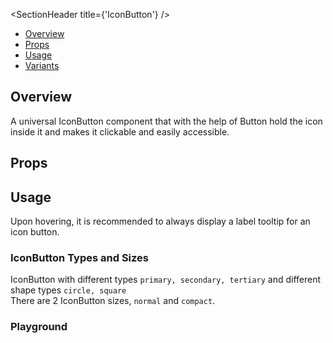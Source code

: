 
<Meta of={IconButtonStories} />

<SectionHeader title={'IconButton'} />

- [Overview](#overview)
- [Props](#props)
- [Usage](#usage)
- [Variants](#variants)

## Overview

A universal IconButton component that with the help of Button hold the icon inside it and makes
it clickable and easily accessible.

## Props

<ArgTypes of={IconButton} />

## Usage

<Tip>Upon hovering, it is recommended to always display a label tooltip for an icon button.</Tip>

<SubsectionHeader title="Variants" />

### IconButton Types and Sizes

IconButton with different types `primary, secondary, tertiary` and different shape types `circle, square` <br/>
There are 2 IconButton sizes, `normal` and `compact`.

<Canvas of={IconButtonStories.IconButtonTypesAndSizes} />

### Playground

<Canvas of={IconButtonStories.Playground} />
